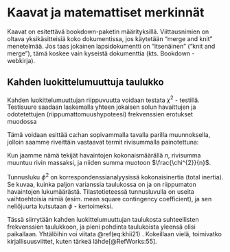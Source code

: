# Kaavat ja matemattiset merkinnät

Kaavat on esitettävä bookdown-paketin määrityksillä. Viittausnimien on oltava yksikäsitteisiä koko dokumentissa, jos käytetään "merge and knit" menetelmää. Jos taas jokainen lapsidokumentti on "itsenäinen" ("knit and merge"), tämä koskee vain kyseistä dokumenttia (kts. Bookdown - webkirja).

## Kahden luokittelumuuttuja taulukko

Kahden luokittelumuuttujan riippuvuutta voidaan testata  $\chi^{2}$ - testillä. Testisuure saadaan laskemalla yhteen jokaisen solun havaittujen ja odotetettujen (riippumattomuushypoteesi) frekvenssien erotukset muodossa

\begin{equation}

  \chi^{2} = \frac{(havaittu - odotettu)^2} {odotettu}
  
  (\#eq:khii21)

\end{equation}

Tämä voidaan esittää ca:han sopivammalla tavalla parilla muunnoksella, jolloin saamme riveittäin vastaavat termit rivisummalla painotettuna:

\begin{equation}

  rivisumma \times \frac{(havaittu \: riviprofiili - odotettu \: riviprofiili)^2} {odotettu \: riviprofiili}
  
  (\#eq:khii22)
  
\end{equation}

Kun jaamme nämä tekijät havaintojen kokonaismäärällä $n$, rivisumma muuntuu rivin massaksi, ja niiden summa muotoon $\frac{\chi^{2}}{n}$.

\begin{equation}

 \frac{\chi^{2}}{n} = \phi^{2}
 
 (\#eq:inert1)
 

\end{equation}
 
Tunnusluku $\phi^{2}$ on korrespondenssianalyysissä kokonaisinertia (total inertia). Se kuvaa, kuinka paljon varianssia taulukossa on ja on riippumaton havaintojen lukumäärästä. Tilastotieteessä tunnusluvulla on useita vaihtoehtoisia nimiä (esim. mean square contingency coefficient), ja sen neliöjuurta kutsutaan $\phi$ - kertoimeksi.

Tässä siirrytään kahden luokittelumuuttujan taulukosta suhteellisten frekvenssien taulukkoon, ja pieni pohdinta taulukoista yleensä olisi paikallaan. Yhtälöihin voi viitata \@ref(eq:khii21) . Kokeillaan vielä, toimivatko kirjallisuusviittet, kuten tärkeä lähde[@RefWorks:55].
